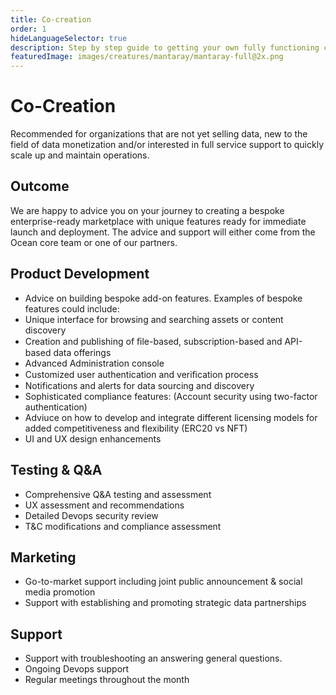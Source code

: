 ```yaml
---
title: Co-creation
order: 1
hideLanguageSelector: true
description: Step by step guide to getting your own fully functioning customized fork of Ocean backend components deployed and working.
featuredImage: images/creatures/mantaray/mantaray-full@2x.png
---
```


# Co-Creation

Recommended for organizations that are not yet selling data, new to the field of data monetization and/or interested in full service support to quickly scale up and maintain operations.

## Outcome

We are happy to advice you on your journey to creating a bespoke enterprise-ready marketplace with unique features ready for immediate launch and deployment. The advice and support will either come from the Ocean core team or one of our partners.

## Product Development

- Advice on building bespoke add-on features. Examples of bespoke features could include:
- Unique interface for browsing and searching assets or content discovery
- Creation and publishing of ﬁle-based, subscription-based and API-based data offerings
- Advanced Administration console
- Customized user authentication and veriﬁcation process
- Notifications and alerts for data sourcing and discovery
- Sophisticated compliance features: (Account security using two-factor authentication)
- Adviuce on how to develop and integrate different licensing models for added competitiveness and flexibility (ERC20 vs NFT)
- UI and UX design enhancements

## Testing & Q&A

- Comprehensive Q&A testing and assessment
- UX assessment and recommendations
- Detailed Devops security review
- T&C modifications and compliance assessment

## Marketing

- Go-to-market support including joint public announcement & social media promotion
- Support with establishing and promoting strategic data partnerships

## Support

- Support with troubleshooting an answering general questions.
- Ongoing Devops support
- Regular meetings throughout the month

<LeadCapture />
